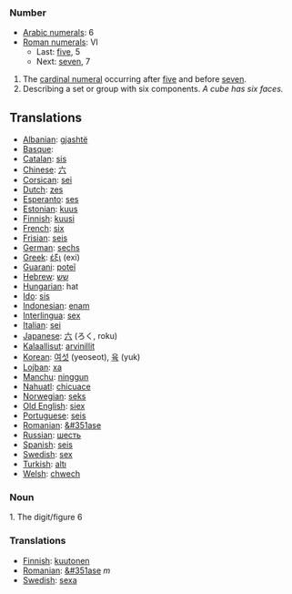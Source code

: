 === Number ===

*[[w:Arabic Numerals|Arabic numerals]]: 6
*[[w:Roman numerals|Roman numerals]]: VI
**Last: [[five]], 5
**Next: [[seven]], 7

# The [[cardinal numeral]] occurring after [[five]] and before [[seven]].
# Describing a set or group with six components. ''A cube has six faces.''

==Translations==
*[[Albanian]]: [[gjashtë]]
*[[Basque]]: [[]]
*[[Catalan]]: [[sis]]
*[[Chinese]]: [[六]]
*[[Corsican]]: [[sei]]
*[[Dutch]]: [[zes]]
*[[Esperanto]]: [[ses]]
*[[Estonian]]: [[kuus]]
*[[Finnish]]: [[kuusi]]
*[[French]]: [[six]]
*[[Frisian]]: [[seis]]
*[[German]]: [[sechs]]
*[[Greek]]: [[έξι]] (exi)
*[[Guarani]]: [[poteĩ]]
*[[Hebrew]]: [[שש]]
*[[Hungarian]]: hat
*[[Ido]]: [[sis]]
*[[Indonesian]]: [[enam]]
*[[Interlingua]]: [[sex]]
*[[Italian]]: [[sei]]
*[[Japanese]]: [[六]] (ろく, roku)
*[[Kalaallisut]]: [[arvinillit]]
*[[Korean]]: [[여섯]] (yeoseot), [[육]] (yuk)
*[[Lojban]]: [[xa]]
*[[Manchu]]: [[ninggun]]
*[[Nahuatl]]: [[chicuace]]
*[[Norwegian]]: [[seks]]
*[[Old English]]: [[siex]]
*[[Portuguese]]: [[seis]]
*[[Romanian]]: [[&#351ase]]
*[[Russian]]: [[шесть]]
*[[Spanish]]: [[seis]]
*[[Swedish]]: [[sex]]
*[[Turkish]]: [[altı]]
*[[Welsh]]: [[chwech]]


=== Noun ===

1. The digit/figure 6

=== Translations ===
*[[Finnish]]: [[kuutonen]]
*[[Romanian]]: [[&#351ase]] ''m''
*[[Swedish]]: [[sexa]]